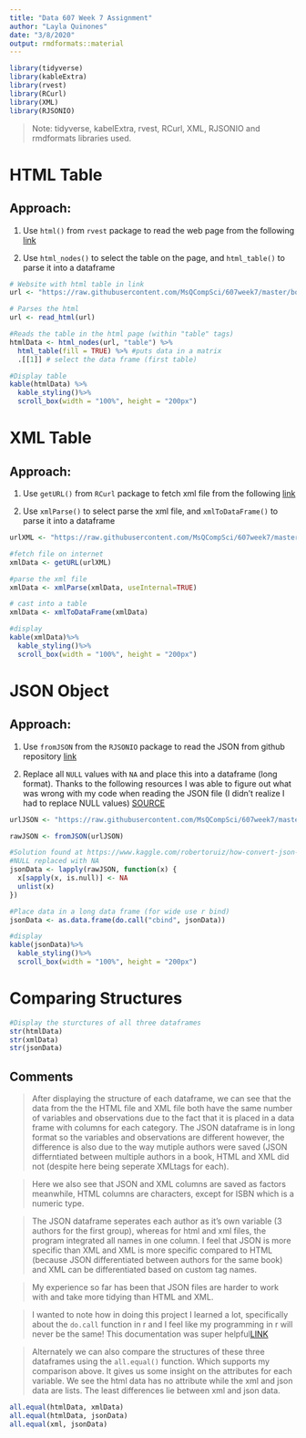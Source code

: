 ---
title: "Data 607 Week 7 Assignment"
author: "Layla Quinones"
date: "3/8/2020"
output: rmdformats::material
---
```{r, echo=FALSE, results='hide',message=FALSE, warning = FALSE}
library(tidyverse)
library(kableExtra)
library(rvest)
library(RCurl)
library(XML)
library(RJSONIO)
```
 > Note: tidyverse, kabelExtra, rvest, RCurl, XML, RJSONIO and rmdformats libraries used.
 
# HTML Table

## Approach:##

1. Use `html()` from `rvest` package to read the web page from the following [link](https://raw.githubusercontent.com/MsQCompSci/607week7/master/books.html)

2. Use `html_nodes()` to select the table on the page, and `html_table()` to parse it into a dataframe
```{r, warning = FALSE}
# Website with html table in link
url <- "https://raw.githubusercontent.com/MsQCompSci/607week7/master/books.html"

# Parses the html
url <- read_html(url)

#Reads the table in the html page (within "table" tags)
htmlData <- html_nodes(url, "table") %>%
  html_table(fill = TRUE) %>% #puts data in a matrix
  .[[1]] # select the data frame (first table)

#Display table
kable(htmlData) %>%
  kable_styling()%>%
  scroll_box(width = "100%", height = "200px")
```

# XML Table

## Approach:##

1. Use `getURL()` from `RCurl` package to fetch xml file from the following [link](https://raw.githubusercontent.com/MsQCompSci/607week7/master/booksTwo.xml)

2. Use `xmlParse()` to select parse the xml file, and `xmlToDataFrame()` to parse it into a dataframe

```{r}
urlXML <- "https://raw.githubusercontent.com/MsQCompSci/607week7/master/booksTwo.xml"

#fetch file on internet
xmlData <- getURL(urlXML)

#parse the xml file
xmlData <- xmlParse(xmlData, useInternal=TRUE)

# cast into a table
xmlData <- xmlToDataFrame(xmlData)

#display 
kable(xmlData)%>%
  kable_styling()%>%
  scroll_box(width = "100%", height = "200px")
```

# JSON Object

## Approach:##

1. Use `fromJSON` from the `RJSONIO` package to read the JSON from github repository [link](https://raw.githubusercontent.com/MsQCompSci/607week7/master/bookstwo.json)

2. Replace all `NULL` values with `NA` and place this into a dataframe (long format). Thanks to the following resources I was able to figure out what was wrong with my code when reading the JSON file (I didn't realize I had to replace NULL values) [SOURCE](https://raw.githubusercontent.com/MsQCompSci/607week7/master/bookstwo.json)
```{r}
urlJSON <- "https://raw.githubusercontent.com/MsQCompSci/607week7/master/bookstwo.json"

rawJSON <- fromJSON(urlJSON)

#Solution found at https://www.kaggle.com/robertoruiz/how-convert-json-files-into-data-frames-in-r
#NULL replaced with NA
jsonData <- lapply(rawJSON, function(x) {
  x[sapply(x, is.null)] <- NA
  unlist(x)
})

#Place data in a long data frame (for wide use r bind)
jsonData <- as.data.frame(do.call("cbind", jsonData))

#display
kable(jsonData)%>%
  kable_styling()%>%
  scroll_box(width = "100%", height = "200px")
```

# Comparing Structures
```{r}
#Display the sturctures of all three dataframes
str(htmlData)
str(xmlData)
str(jsonData)
```

## Comments

> After displaying  the structure of each dataframe, we can see that the data from the the HTML file and XML file both have the same number of variables and observations due to the fact that it is placed in a data frame with columns for each category. The JSON dataframe is in long format so the variables and observations are different however, the difference is also due to the way mutiple authors were saved (JSON differntiated between multiple authors in a book, HTML and XML did not (despite here being seperate XMLtags for each). 

> Here we also see that JSON and XML columns are saved as factors meanwhile, HTML columns are characters, except for ISBN which is a numeric type.

> The JSON dataframe seperates each author as it's own variable (3 authors for the first group), whereas for html and xml files, the program integrated all names in one column. I feel that JSON is more specific than XML and XML is more specific compared to HTML (because JSON differentiated between authors for the same book) and XML can be differentiated based on custom tag names.

> My experience so far has been that JSON files are harder to work with and take more tidying than HTML and XML.

> I wanted to note how in doing this project I learned a lot, specifically about the `do.call` function in r and I feel like my programming in r will never be the same! This documentation was super helpful[LINK](https://www.stat.berkeley.edu/~s133/Docall.html)

> Alternately we can also compare the structures of these three dataframes using the `all.equal()` function. Which supports my comparison above. It gives us some insight on the attributes for each variable. We see the html data has no attribute while the xml and json data are lists. The least differences lie between xml and json data.

```{r}
all.equal(htmlData, xmlData)
all.equal(htmlData, jsonData)
all.equal(xml, jsonData)
```
